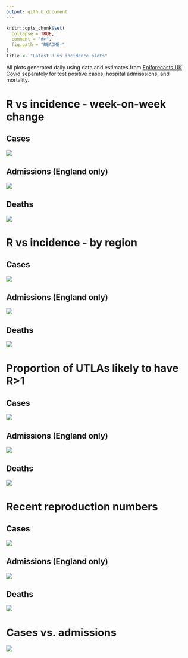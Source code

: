 ```yaml
---
output: github_document
---
```


<!-- README.md is generated from README.Rmd. Please edit that file -->

```r
knitr::opts_chunk$set(
  collapse = TRUE,
  comment = "#>",
  fig.path = "README-"
)
Title <- "Latest R vs incidence plots"
```

All plots generated daily using data and estimates from [Epiforecasts UK Covid](https://epiforecasts.io/covid/posts/national/united-kingdom/) separately for test positive cases, hospital admisssions, and mortality.

# R vs incidence - week-on-week change

## Cases

![](figure/cases/r_vs_inc_1w.png)

## Admissions (England only)

![](figure/admissions/r_vs_inc_1w.png)

## Deaths

![](figure/deaths/r_vs_inc_1w.png)

# R vs incidence - by region

## Cases

![](figure/cases/r_vs_inc_region.png)

## Admissions (England only)

![](figure/admissions/r_vs_inc_region.png)

## Deaths

![](figure/deaths/r_vs_inc_region.png)

# Proportion of UTLAs likely to have R>1

## Cases

![](figure/cases/latest_prop_gt1.png)

## Admissions (England only)

![](figure/admissions/latest_prop_gt1.png)

## Deaths

![](figure/deaths/latest_prop_gt1.png)


# Recent reproduction numbers

## Cases

![](figure/cases/recent_r.png)

## Admissions (England only)

![](figure/admissions/recent_r.png)

## Deaths

![](figure/deaths/recent_r.png)

# Cases vs. admissions

![](figure/cas_adm.png)

